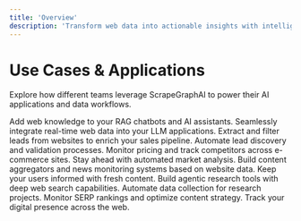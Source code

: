 ```yaml
---
title: 'Overview'
description: 'Transform web data into actionable insights with intelligent scraping'
---
```


# Use Cases & Applications

Explore how different teams leverage ScrapeGraphAI to power their AI applications and data workflows.

<CardGroup cols={2}>
  <Card title="AI & LLM Applications" icon="robot" href="/use-cases/ai-llm">
    Add web knowledge to your RAG chatbots and AI assistants. Seamlessly integrate real-time web data into your LLM applications.
  </Card>
  <Card title="Lead Generation" icon="user-plus" href="/use-cases/lead-generation">
    Extract and filter leads from websites to enrich your sales pipeline. Automate lead discovery and validation processes.
  </Card>
  <Card title="Market Intelligence" icon="chart-line" href="/use-cases/market-intelligence">
    Monitor pricing and track competitors across e-commerce sites. Stay ahead with automated market analysis.
  </Card>
  <Card title="Content Aggregation" icon="newspaper" href="/use-cases/content-aggregation">
    Build content aggregators and news monitoring systems based on website data. Keep your users informed with fresh content.
  </Card>
  <Card title="Research & Analysis" icon="magnifying-glass-chart" href="/use-cases/research-analysis">
    Build agentic research tools with deep web search capabilities. Automate data collection for research projects.
  </Card>
  <Card title="SEO & Analytics" icon="chart-mixed" href="/use-cases/seo-analytics">
    Monitor SERP rankings and optimize content strategy. Track your digital presence across the web.
  </Card>
</CardGroup>
